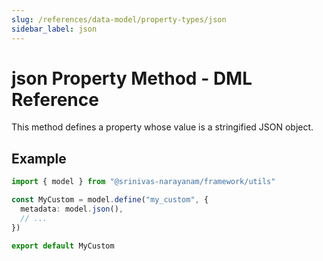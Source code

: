 ```yaml
---
slug: /references/data-model/property-types/json
sidebar_label: json
---
```



# json Property Method - DML Reference

This method defines a property whose value is a stringified JSON object.

## Example

```ts
import { model } from "@srinivas-narayanam/framework/utils"

const MyCustom = model.define("my_custom", {
  metadata: model.json(),
  // ...
})

export default MyCustom
```
